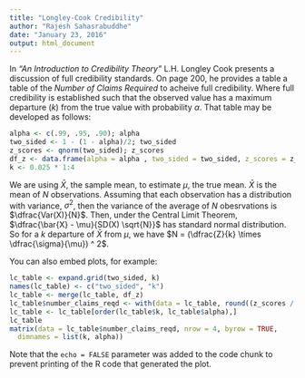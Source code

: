 ```yaml
---
title: "Longley-Cook Credibility"
author: "Rajesh Sahasrabuddhe"
date: "January 23, 2016"
output: html_document
---
```


In _"An Introduction to Credibility Theory"_ L.H. Longley Cook presents a discussion of full credibility standards. On page 200, he provides a table a table of the _Number of Claims Required_ to acheive full credibility. Where full credibility is established such that the observed value has a maximum departure ($k$) from the true value with probability $\alpha$. That table may be developed as follows:
```r
alpha <- c(.99, .95, .90); alpha
two_sided <- 1 - (1 - alpha)/2; two_sided
z_scores <- qnorm(two_sided); z_scores
df_z <- data.frame(alpha = alpha , two_sided = two_sided, z_scores = z_scores); df_z
k <- 0.025 * 1:4
```

We are using $\bar{X}$, the sample mean, to estimate $\mu$, the true mean. $\bar{X}$ is the mean of $N$ observations. Assuming that each observation has a distribution with variance, $\sigma^2$, then the variance of the average of $N$ obesrvations is $\dfrac{Var(X)}{N}$. Then, under the Central Limit Theorem, $\dfrac{\bar{X} - \mu}{SD(X)  \sqrt{N}}$ has standard normal distribution. So for a $k$ departure of $\bar{X}$ from $\mu$, we have $N = (\dfrac{Z}{k} \times \dfrac{\sigma}{\mu}) ^ 2$.

You can also embed plots, for example:

```r
lc_table <- expand.grid(two_sided, k)
names(lc_table) <- c("two_sided", "k")
lc_table <- merge(lc_table, df_z)
lc_table$number_claims_reqd <- with(data = lc_table, round((z_scores / k) ^ 2))
lc_table <- lc_table[order(lc_table$k, lc_table$alpha),]
lc_table
matrix(data = lc_table$number_claims_reqd, nrow = 4, byrow = TRUE, 
  dimnames = list(k, alpha))
```

Note that the `echo = FALSE` parameter was added to the code chunk to prevent printing of the R code that generated the plot.
